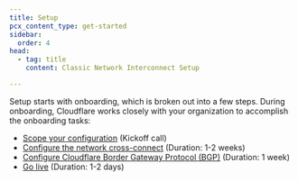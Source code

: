 ```yaml
---
title: Setup
pcx_content_type: get-started
sidebar:
  order: 4
head:
  - tag: title
    content: Classic Network Interconnect Setup

---
```


Setup starts with onboarding, which is broken out into a few steps. During onboarding, Cloudflare works closely with your organization to accomplish the onboarding tasks:

- [Scope your configuration](/network-interconnect/classic-cni/set-up/scope-config/) (Kickoff call)
- [Configure the network cross-connect](/network-interconnect/classic-cni/set-up/configure-cross-connect/) (Duration: 1-2 weeks)
- [Configure Cloudflare Border Gateway Protocol (BGP)](/network-interconnect/classic-cni/set-up/configure-bgp-bfd/) (Duration: 1 week)
- [Go live](/network-interconnect/classic-cni/set-up/configure-bgp-bfd/#go-live) (Duration: 1-2 days)
